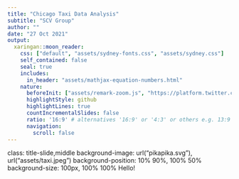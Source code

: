 ```yaml
---
title: "Chicago Taxi Data Analysis"
subtitle: "SCV Group"
author: ""
date: "27 Oct 2021"
output:
  xaringan::moon_reader:
    css: ["default", "assets/sydney-fonts.css", "assets/sydney.css"]
    self_contained: false 
    seal: true 
    includes:
      in_header: "assets/mathjax-equation-numbers.html"
    nature:
      beforeInit: ["assets/remark-zoom.js", "https://platform.twitter.com/widgets.js"]
      highlightStyle: github
      highlightLines: true
      countIncrementalSlides: false
      ratio: '16:9' # alternatives '16:9' or '4:3' or others e.g. 13:9
      navigation:
        scroll: false
---
```

class: title-slide,middle
background-image: url("pikapika.svg"), url("assets/taxi.jpeg")
background-position: 10% 90%, 100% 50%
background-size: 100px, 100% 100%
<!-- background-color: #0148A4 -->
Hello!

